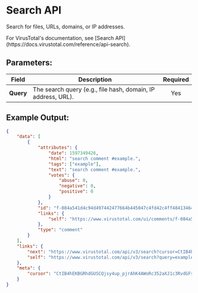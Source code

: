 
# Search API

Search for files, URLs, domains, or IP addresses.

<Callout type="info">
	For VirusTotal's documentation, see [Search
	API](https://docs.virustotal.com/reference/api-search).
</Callout>

## Parameters:

| Field     | Description                                                  | Required |
| --------- | ------------------------------------------------------------ | :------: |
| **Query** | The search query (e.g., file hash, domain, IP address, URL). |   Yes    |

## Example Output:

```json
{
	"data": [
		{
			"attributes": {
				"date": 1597349426,
				"html": "search comment #example.",
				"tags": ["example"],
				"text": "search comment #example.",
				"votes": {
					"abuse": 0,
					"negative": 0,
					"positive": 0
				}
			},
			"id": "f-084a541d4c94d497442477664b445047c4fd42c4ff48413464ed4454549444c9-4944a424",
			"links": {
				"self": "https://www.virustotal.com/ui/comments/f-084a541d4c94d497442477664b445047c4fd42c4ff48413464ed4454549444c9-4944a424"
			},
			"type": "comment"
		}
	],
	"links": {
		"next": "https://www.virustotal.com/api/v3/search?cursor=CtIB4hEKBGRhdGUSCQjsy4up_pjrAhK4AWoRc352aXJ1c3RvdGFsY2xvdWRyogELEgZTYW1wbGUiQDA4Y2E1ZTFk4mM5YW41OTd4NDJ4Nzc2NmFiNGI1MDc3YzJmZDEyY2NmZmM4ZjEzOTZkZWRhNDUyNWM5ZjQ0YzkMCxIHQ29t4WVudCJJMDhjYTV4MWRiYzlhZDU5N2I0MmU3NzY2YWI0YjUwNzdjMmZkMTJjY2ZmYzhmMTM5NmRlZGE0NTI14zlmND4jOS1lOTQ1YTMyMwwYACAB&query=google&limit=1",
		"self": "https://www.virustotal.com/api/v3/search?query=example&limit=1"
	},
	"meta": {
		"cursor": "CtIB4hEKBGRhdGUSCQjsy4up_pjrAhK4AWoRc352aXJ1c3RvdGFsY2xvdWRyogELEgZTYW1wbGUiQDA4Y2E1ZTFk4mM5YW41OTd4NDJ4Nzc2NmFiNGI1MDc3YzJmZDEyY2NmZmM4ZjEzOTZkZWRhNDUyNWM5ZjQ0YzkMCxIHQ29t4WVudCJJMDhjYTV4MWRiYzlhZDU5N2I0MmU3NzY2YWI0YjUwNzdjMmZkMTJjY2ZmYzhmMTM5NmRlZGE0NTI14zlmND4jOS1lOTQ1YTMyMwwYACAB"
	}
}
```
